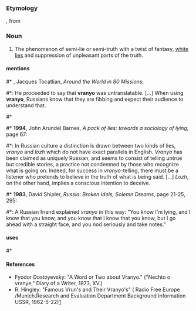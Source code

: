 {{citations|vranyo|lang=en}}
===Etymology===
{{etyl|ru|en}} {{m|ru|враньё|tr=vran’jó||lying, lies}}, from {{m|ru|врать|tr=vrat’||to lie}}
===Noun===
# The phenomenon of semi-lie or semi-truth with a twist of fantasy, [[white lie]]s and suppression of unpleasant parts of the truth.
====mentions====
#* {{rfdate}}, Jacques Tocatlian, ''Around the World in 80 Missions'': 
#*: He proceeded to say that '''vranyo''' was untranslatable. [...] When using '''vranyo''', Russians know that they are fibbing and expect their audience to understand that. 
#* {{quote-newsgroup|date=1996/04/19 1996|author=Charles Trew <db559@FreeNet.Carleton.CA>|title= Re: What makes the Ukrainians like their own children for breakfast?|newsgroup=alt.current-events.russia|url=http://groups.google.com/group/alt.current-events.russia/msg/472a3d1928afe362
|passage=No one could be such an idiot on purpose, you're clearly spreading disinformation in classic, Soviet style. The appropriate term for this is: vranyo.}}
#* '''1994''', John Arundel Barnes, ''A pack of lies: towards a sociology of lying'', page 67:
#*: In Russian culture a distinction is drawn between two kinds of lies, ''vranyo'' and ''lozh'' which do not have exact parallels in English. ''Vranyo'' has been claimed as uniquely Russian, and seems to consist of telling untrue but credible stories, a practice not condemned by those who recognize what is going on. Indeed, for success in ''vranyo''-telling, there must be a listener who pretends to believe in the truth of what is being said. [...] ''Lozh'', on the other hand, implies a conscious intention to deceive.
#* '''1983''', David Shipler, ''Russia: Broken Idols, Solemn Dreams'', page 21-25, 295:
#*: A Russian friend explained ''vranyo'' in this way: "You know I'm lying, and I know that you know, and you know that I know that you know, but I go ahead with a straight face, and you nod seriously and take notes." 
====uses====
#* {{quote-newsgroup|date=Sep 6 2004|author=Raven|title=Re: OT: Beslan school hostage tragedy (Russia, Putin)|newsgroup=alt.fan.tolkien|url=http://groups.google.com/group/alt.fan.tolkien/msg/945cd87ca6dbb8a4
|passage=If the reports from the Russian authorities aren't all vranyo, there were not many Chechens among the Beslan ghouls.}}

====References====
* Fyodor Dostoyevsky: "A Word or Two about Vranyo." ("Nechto o vranye," Diary of a Writer, 1873, XV.)
* R. Hingley: "Famous Vrun's and Their Vranyo's" ( Radio Free Europe /Munich.Research and Evaluation Department Background Information USSR, 1962-5-22)[http://www.osa.ceu.hu/files/holdings/300/8/3/text/60-3-312.shtml]